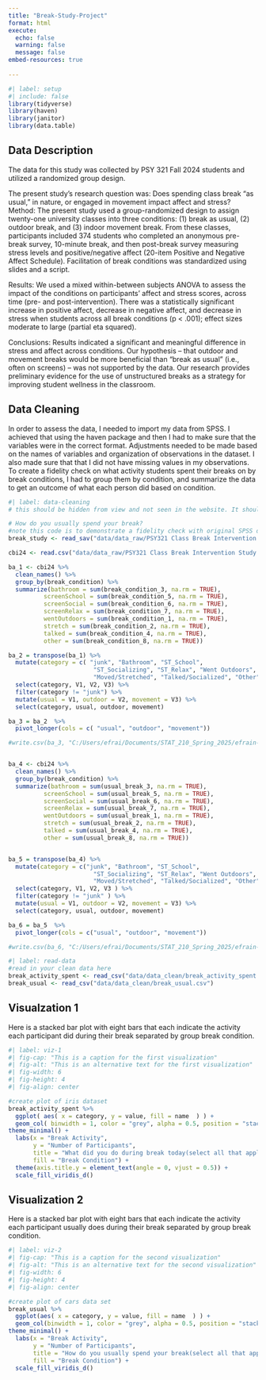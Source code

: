```yaml
---
title: "Break-Study-Project"
format: html
execute: 
  echo: false
  warning: false
  message: false
embed-resources: true
  
---
```


```r
#| label: setup
#| include: false
library(tidyverse)
library(haven)
library(janitor)
library(data.table)
```
## Data Description

The data for this study was collected by PSY 321 Fall 2024 students and utilized a randomized group design.

The present study’s research question was: Does spending class break “as usual,” in nature, or engaged in movement impact affect and stress? 
Method: The present study used a group-randomized design to assign twenty-one university classes into three conditions: (1) break as usual, (2) outdoor break, and (3) indoor movement break. From these classes, participants included 374 students who completed an anonymous pre-break survey, 10-minute break, and then post-break survey measuring stress levels and positive/negative affect (20-item Positive and Negative Affect Schedule). Facilitation of break conditions was standardized using slides and a script. 

Results: We used a mixed within-between subjects ANOVA to assess the impact of the conditions on participants’ affect and stress scores, across time (pre- and post-intervention). There was a statistically significant increase in positive affect, decrease in negative affect, and decrease in stress when students across all break conditions (p < .001); effect sizes moderate to large (partial eta squared).

Conclusions: Results indicated a significant and meaningful difference in stress and affect across conditions. Our hypothesis – that outdoor and movement breaks would be more beneficial than “break as usual” (i.e., often on screens) – was not supported by the data. Our research provides preliminary evidence for the use of unstructured breaks as a strategy for improving student wellness in the classroom.

## Data Cleaning

In order to assess the data, I needed to import my data from SPSS. I achieved that using the haven package and then I had to make sure that the variables were in the correct format. Adjustments needed to be made based on the names of variables and organization of observations in the dataset. I also made sure that that I did not have missing values in my observations. To create a fidelity check on what activity students spent their breaks on by break conditions, I had to group them by condition, and summarize the data to get an outcome of what each person did based on condition.

```r
#| label: data-cleaning
# this should be hidden from view and not seen in the website. It should include your data cleaning and you should export the clean data.

# How do you usually spend your break?
#note this code is to demonstrate a fidelity check with original SPSS data
break_study <- read_sav("data/data_raw/PSY321 Class Break Intervention Study FA24_11.8.24_JL_DataClean3.sav")

cbi24 <- read.csv("data/data_raw/PSY321 Class Break Intervention Study FA24_11.8.24_JL_DataClean3_1.csv")

ba_1 <- cbi24 %>% 
  clean_names() %>%
  group_by(break_condition) %>%
  summarize(bathroom = sum(break_condition_3, na.rm = TRUE),
          screenSchool = sum(break_condition_5, na.rm = TRUE),
          screenSocial = sum(break_condition_6, na.rm = TRUE),
          screenRelax = sum(break_condition_7, na.rm = TRUE),
          wentOutdoors = sum(break_condition_1, na.rm = TRUE),
          stretch = sum(break_condition_2, na.rm = TRUE),
          talked = sum(break_condition_4, na.rm = TRUE),
          other = sum(break_condition_8, na.rm = TRUE))

ba_2 = transpose(ba_1) %>%
  mutate(category = c( "junk", "Bathroom", "ST_School",
                        "ST_Socializing", "ST_Relax", "Went Outdoors",
                        "Moved/Stretched", "Talked/Socialized", "Other")) %>%
  select(category, V1, V2, V3) %>%
  filter(category != "junk") %>%
  mutate(usual = V1, outdoor = V2, movement = V3) %>%
  select(category, usual, outdoor, movement)

ba_3 = ba_2  %>% 
  pivot_longer(cols = c( "usual", "outdoor", "movement")) 

#write.csv(ba_3, "C:/Users/efrai/Documents/STAT_210_Spring_2025/efrain-ramirez-portfolio/portfolio-project/data/data_clean/break_activity_spent.csv")


ba_4 <- cbi24 %>%
  clean_names() %>%
  group_by(break_condition) %>%
  summarize(bathroom = sum(usual_break_3, na.rm = TRUE),
          screenSchool = sum(usual_break_5, na.rm = TRUE),
          screenSocial = sum(usual_break_6, na.rm = TRUE),
          screenRelax = sum(usual_break_7, na.rm = TRUE),
          wentOutdoors = sum(usual_break_1, na.rm = TRUE),
          stretch = sum(usual_break_2, na.rm = TRUE),
          talked = sum(usual_break_4, na.rm = TRUE),
          other = sum(usual_break_8, na.rm = TRUE))


ba_5 = transpose(ba_4) %>%
  mutate(category = c("junk", "Bathroom", "ST_School",
                        "ST_Socializing", "ST_Relax", "Went Outdoors",
                        "Moved/Stretched", "Talked/Socialized", "Other")) %>%
  select(category, V1, V2, V3 ) %>%
  filter(category != "junk" ) %>%
  mutate(usual = V1, outdoor = V2, movement = V3) %>%
  select(category, usual, outdoor, movement)

ba_6 = ba_5  %>% 
  pivot_longer(cols = c("usual", "outdoor", "movement")) 

#write.csv(ba_6, "C:/Users/efrai/Documents/STAT_210_Spring_2025/efrain-ramirez-portfolio/portfolio-project/data/data_clean/break_usual.csv")
```

```r
#| label: read-data
#read in your clean data here
break_activity_spent <- read_csv("data/data_clean/break_activity_spent.csv")
break_usual <- read_csv("data/data_clean/break_usual.csv")
```

## Visualzation 1

Here is a stacked bar plot with eight bars that each indicate the activity each participant did during their break separated by group break condition. 

```r
#| label: viz-1
#| fig-cap: "This is a caption for the first visualization"
#| fig-alt: "This is an alternative text for the first visualization"
#| fig-width: 6
#| fig-height: 4
#| fig-align: center

#create plot of iris dataset
break_activity_spent %>%
  ggplot( aes( x = category, y = value, fill = name  ) ) +
  geom_col( binwidth = 1, color = "grey", alpha = 0.5, position = "stack" ) + coord_flip() +
theme_minimal() +
  labs(x = "Break Activity", 
       y = "Number of Participants",
       title = "What did you do during break today(select all that apply)?",
       fill = "Break Condition") +
  theme(axis.title.y = element_text(angle = 0, vjust = 0.5)) +
  scale_fill_viridis_d()
```

## Visualization 2

Here is a stacked bar plot with eight bars that each indicate the activity each participant usually does during their break separated by group break condition. 

```r
#| label: viz-2
#| fig-cap: "This is a caption for the second visualization"
#| fig-alt: "This is an alternative text for the second visualization"
#| fig-width: 6
#| fig-height: 4
#| fig-align: center

#create plot of cars data set
break_usual %>%
  ggplot(aes( x = category, y = value, fill = name  ) ) +
  geom_col(binwidth = 1, color = "grey", alpha = 0.5, position = "stack") + coord_flip() +
theme_minimal() +
  labs(x = "Break Activity", 
       y = "Number of Participants",
       title = "How do you usually spend your break(select all that apply)?",
       fill = "Break Condition") +
  scale_fill_viridis_d()
```
